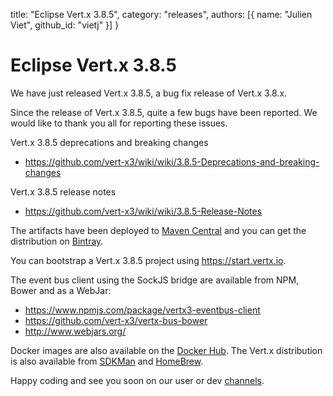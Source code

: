   title: "Eclipse Vert.x 3.8.5",
  category: "releases",
  authors: [{
    name: "Julien Viet",
    github_id: "vietj"
  }]
}

# Eclipse Vert.x 3.8.5

We have just released Vert.x 3.8.5, a bug fix release of Vert.x 3.8.x.

Since the release of Vert.x 3.8.5, quite a few bugs have been reported. We would like to thank you all for reporting these issues.

Vert.x 3.8.5 deprecations and breaking changes

* https://github.com/vert-x3/wiki/wiki/3.8.5-Deprecations-and-breaking-changes

Vert.x 3.8.5 release notes

* https://github.com/vert-x3/wiki/wiki/3.8.5-Release-Notes

The artifacts have been deployed to [Maven Central](http://search.maven.org/#search%7Cga%7C1%7Cg%3A%22io.vertx%22%20AND%20v%3A%223.8.%22) and you can get the distribution on [Bintray](https://bintray.com/vertx/downloads/distribution/3.8.4/view).

You can bootstrap a Vert.x 3.8.5 project using https://start.vertx.io.

The event bus client using the SockJS bridge are available from NPM, Bower and as a WebJar:

* https://www.npmjs.com/package/vertx3-eventbus-client
* https://github.com/vert-x3/vertx-bus-bower
* http://www.webjars.org/

Docker images are also available on the [Docker Hub](https://hub.docker.com/u/vertx/). The Vert.x distribution is also available from [SDKMan](http://sdkman.io/index.html) and [HomeBrew](http://brew.sh/).

Happy coding and see you soon on our user or dev [channels](https://vertx.io/community).
